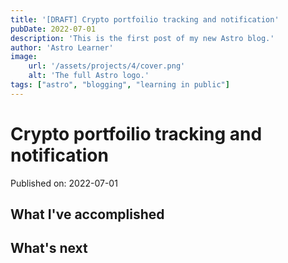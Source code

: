 ```yaml
---
title: '[DRAFT] Crypto portfoilio tracking and notification'
pubDate: 2022-07-01
description: 'This is the first post of my new Astro blog.'
author: 'Astro Learner'
image:
    url: '/assets/projects/4/cover.png'
    alt: 'The full Astro logo.'
tags: ["astro", "blogging", "learning in public"]
---
```

# Crypto portfoilio tracking and notification

Published on: 2022-07-01

## What I've accomplished

## What's next


